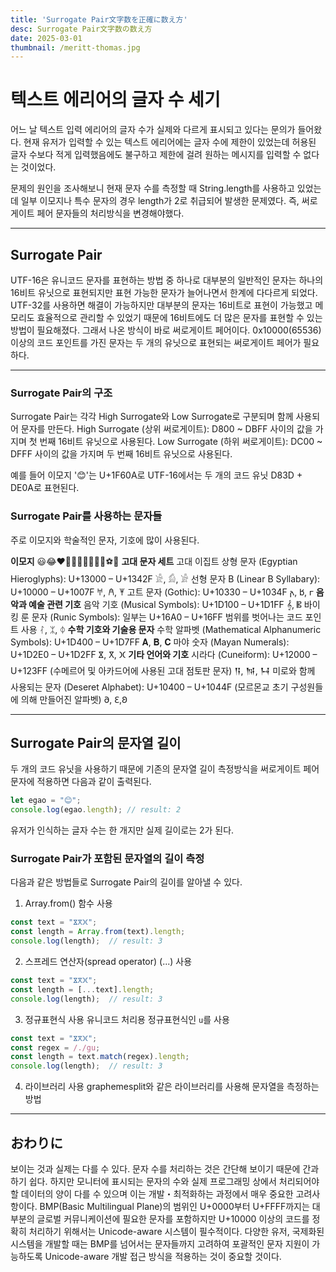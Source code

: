 ```yaml
---
title: 'Surrogate Pair文字数を正確に数え方'
desc: Surrogate Pair文字数の数え方
date: 2025-03-01
thumbnail: /meritt-thomas.jpg
---
```


<h1>텍스트 에리어의 글자 수 세기</h1>

어느 날 텍스트 입력 에리어의 글자 수가 실제와 다르게 표시되고 있다는 문의가 들어왔다.
현재 유저가 입력할 수 있는 텍스트 에리어에는 글자 수에 제한이 있었는데 허용된 글자 수보다 적게 입력했음에도 불구하고 제한에 걸려 원하는 메시지를 입력할 수 없다는 것이었다.

문제의 원인을 조사해보니 현재 문자 수를 측정할 때 String.length를 사용하고 있었는데 일부 이모지나 특수 문자의 경우 length가 2로 취급되어 발생한 문제였다.
즉, 써로게이트 페어 문자들의 처리방식을 변경해야했다.

---
## Surrogate Pair
UTF-16은 유니코드 문자를 표현하는 방법 중 하나로 대부분의 일반적인 문자는 하나의 16비트 유닛으로 표현되지만 표현 가능한 문자가 늘어나면서 한계에 다다르게 되었다.
UTF-32를 사용하면 해결이 가능하지만 대부분의 문자는 16비트로 표현이 가능했고 메모리도 효율적으로 관리할 수 있었기 때문에 16비트에도 더 많은 문자를 표현할 수 있는 방법이 필요해졌다.
그래서 나온 방식이 바로 써로게이트 페어이다.
0x10000(65536)이상의 코드 포인트를 가진 문자는 두 개의 유닛으로 표현되는 써로게이트 페어가 필요하다.

---
### Surrogate Pair의 구조
Surrogate Pair는 각각 High Surrogate와 Low Surrogate로 구분되며 함께 사용되어 문자를 만든다.
High Surrogate (상위 써로게이트): D800 ~ DBFF 사이의 값을 가지며 첫 번째 16비트 유닛으로 사용된다.
Low Surrogate (하위 써로게이트): DC00 ~ DFFF 사이의 값을 가지며 두 번째 16비트 유닛으로 사용된다.

예를 들어 이모지 '😊'는 U+1F60A로 UTF-16에서는 두 개의 코드 유닛 D83D + DE0A로 표현된다.

### Surrogate Pair를 사용하는 문자들
주로 이모지와 학술적인 문자, 기호에 많이 사용된다.

**이모지**
😃😂❤️🐶🐱🐻🌹🌻🍏🍔⚽🏈
**고대 문자 세트**
고대 이집트 상형 문자 (Egyptian Hieroglyphs): U+13000 – U+1342F 𓀀, 𓀁, 𓀂
선형 문자 B (Linear B Syllabary): U+10000 – U+1007F 𐀀, 𐀁, 𐀂
고트 문자 (Gothic): U+10330 – U+1034F 𐌰, 𐌱, 𐌲
**음악과 예술 관련 기호**
음악 기호 (Musical Symbols): U+1D100 – U+1D1FF 𝄞, 𝄡
바이킹 룬 문자 (Runic Symbols): 일부는 U+16A0 – U+16FF 범위를 벗어나는 코드 포인트 사용 ᛮ, ᛯ, ᛰ
**수학 기호와 기술용 문자**
수학 알파벳 (Mathematical Alphanumeric Symbols): U+1D400 – U+1D7FF 𝐀, 𝐁, 𝐂
마야 숫자 (Mayan Numerals): U+1D2E0 – U+1D2FF 𐋀, 𐋁, 𐋂
**기타 언어와 기호**
시라다 (Cuneiform): U+12000 – U+123FF (수메르어 및 아카드어에 사용된 고대 점토판 문자) 𒀀, 𒀁, 𒀂
미로와 함께 사용되는 문자 (Deseret Alphabet): U+10400 – U+1044F (모르몬교 초기 구성원들에 의해 만들어진 알파벳) 𐐀, 𐐁,𐐂

---

## Surrogate Pair의 문자열 길이
두 개의 코드 유닛을 사용하기 때문에 기존의 문자열 길이 측정방식을 써로게이트 페어 문자에 적용하면 다음과 같이 출력된다.
```javascript
let egao = "😊";
console.log(egao.length); // result: 2
```
유저가 인식하는 글자 수는 한 개지만 실제 길이로는 2가 된다.

### Surrogate Pair가 포함된 문자열의 길이 측정
다음과 같은 방법들로 Surrogate Pair의 길이를 알아낼 수 있다.
1. Array.from() 함수 사용
```javascript
const text = "𐋀𐋁𐋂";
const length = Array.from(text).length;
console.log(length);  // result: 3
```

2. 스프레드 연산자(spread operator) (...) 사용
```javascript
const text = "𐋀𐋁𐋂";
const length = [...text].length;
console.log(length);  // result: 3
```

3. 정규표현식 사용
유니코드 처리용 정규표현식인 `u`를 사용
```javascript
const text = "𐋀𐋁𐋂";
const regex = /./gu;
const length = text.match(regex).length;
console.log(length);  // result: 3
```

4. 라이브러리 사용
graphemesplit와 같은 라이브러리를 사용해 문자열을 측정하는 방법

---

## おわりに
보이는 것과 실제는 다를 수 있다.
문자 수를 처리하는 것은 간단해 보이기 때문에 간과하기 쉽다.
하지만 모니터에 표시되는 문자의 수와 실제 프로그래밍 상에서 처리되어야 할 데이터의 양이 다를 수 있으며 이는 개발・최적화하는 과정에서 매우 중요한 고려사항이다.
BMP(Basic Multilingual Plane)의 범위인 U+0000부터 U+FFFF까지는 대부분의 글로벌 커뮤니케이션에 필요한 문자를 포함하지만 U+10000 이상의 코드를 정확히 처리하기 위해서는 Unicode-aware 시스템이 필수적이다.
다양한 유저, 국제화된 시스템을 개발할 때는 BMP를 넘어서는 문자들까지 고려하여 포괄적인 문자 지원이 가능하도록 Unicode-aware 개발 접근 방식을 적용하는 것이 중요할 것이다.